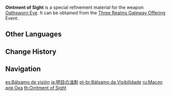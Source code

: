 {{Item Infobox
|id           = 200109
|image        = Item Ointment of Sight.png
|type         = Refinement Materials
|invCategory  = Character Development Items
|quality      = 4
|effect       = Specialized refinement material for [[Oathsworn Eye]].
|description  = Special [[Deep Sea Unagi]] oil, which was once used to maintain [[Enkanomiya]]'s sacred artifacts, has been carefully processed for the purpose of making this shining eye most bright indeed.
|source1      = [[Three Realms Gateway Offering]] Event
|weapon       = Oathsworn Eye
}}
'''Ointment of Sight''' is a special refinement material for the weapon [[Oathsworn Eye]]. It can be obtained from the [[Three Realms Gateway Offering]] Event.

==Other Languages==
{{Other Languages
|en      = Ointment of Sight
|zhs     = 明目之油膏
|zhs_rm  = Míngmù zhī Yóugāo
|zht     = 明目之油膏
|zht_rm  = Míngmù zhī Yóugāo
|zh_tl   = Ointment of Sight
|ja      = 明目の油剤
|ja_rm   = Meimoku no Yuzai
|ja_tl   = Ointment of Clear Sight
|ko      = 눈을 밝히는 연고
|ko_rm   = Nun-eul Balkineun Yeongo
|ko_tl   = Ointment to Brighten Eyes
|es      = Bálsamo de visión
|es_tl   = Balsam of Sight
|fr      = Baume de la vue
|fr_tl   = Balm of Sight
|ru      = Масло для Ока
|ru_tl   = Oil for Eye
|th      = Ointment of Sight
|vi      = Dầu Cá Thị Lực
|vi_tl   = 
|de      = Salbe des Augenlichts
|de_tl   = Ointment of Eye Light
|id      = Ointment of Sight
|pt      = Bálsamo da Visibilidade
|pt_tl   = 
|tr      = Göz Yağı
|tr_tl   = 
|it      = Unguento della vista
|it_tl   = 
}}

==Change History==
{{Change History|2.5}}

==Navigation==
{{Development Item Navbox|type=Weapon Materials}}

[[es:Bálsamo de visión]]
[[ja:明目の油剤]]
[[pt-br:Bálsamo da Visibilidade]]
[[ru:Масло для Ока]]
[[th:Ointment of Sight]]
